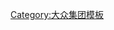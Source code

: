 <noinclude>{{NoteTA
|1=zh-tw:福斯;zh-hant:福士;zh-hans:大众;
|2=zh-tw:藍寶堅尼;zh-hant:林寶堅尼;zh-hans:兰博基尼;
}}
</noinclude>{{navbox
| name = 大众集团
| state = {{{state<includeonly>|collapsed</includeonly>}}}
| image = [[File:Volkswagen Group.svg|100px]]
| title = [[大众集团]]
| bodyclass = hlist

| group1 = 子公司<br>分公司
| list1 =
  {{navbox|child
  | group1 = 乘用车
  | list1 =
* [[奥迪]] 
** [[quattro GmbH|Audi Sport]]
** [[兰博基尼]]
** [[宾利汽车|宾利]]
* [[保时捷]]
** [[布加迪|布加迪]]
* [[西亚特]]
* [[斯柯达汽车|斯柯达]]
* [[福斯汽車|福斯]]

  | group2 = 商用车
  | list2 =
* [[MAN集團|MAN]]（75.03%）
* [[斯堪尼亚汽车|斯堪尼亚]]（71.80%）
* [[大众商用车公司]]

  | group3 = 摩托车
  | list3 =
* [[杜卡迪|杜卡迪]]

  | group4 = 服务
  | list4 =
* [[意大利设计-乔治亚罗公司|意大利设计-乔治亚罗公司]]（90.10%）

  | group5 = 地理分布
  | list5 =
* [[美国大众集团|美国大众集团]]{{small|([[大众电子研究实验室|大众电子研究实验室]])}}
* [[巴西大众|巴西大众]]
* [[大众汽车(中国)|大众汽车 (中国)]]
* [[印度大众|印度大众]]
  }}

| group2 = 持有股份
| list2 =
* [[一汽-大众汽车有限公司|一汽-大众]]（40%）
* [[Ingenieurgesellschaft Auto und Verkehr|IAV]]（50%）
* [[上海大众汽车有限公司|上汽大众]]（50%）
* [[铃木|铃木]]（19.90%）

| group3 = 产品<br>技术
| list3 =
  {{navbox|child
  | group1 =
  | list1 =
* {{Tsl|en|List of Volkswagen Group engines|大众车产平台|平台}}
* [[:Category:福斯車輛|车辆]]

  | group2 = {{Tsl|en|List of Volkswagen Group engines|大众集团引擎列表|引擎}}
  | list2 =
* '''柴油：'''{{Tsl|en|List of Volkswagen Group diesel engines|大众集团柴油发动机|现行}}/{{Tsl|en|List of discontinued Volkswagen Group diesel engines|大众集团柴油发动机|停产}}
* '''汽油：'''{{Tsl|en|List of Volkswagen Group petrol engines|大众集团汽油发动机|现行}}/{{Tsl|en|List of discontinued Volkswagen Group petrol engines|大众集团汽油发动机|停产}}

  | group3 = 技术
  | list3 =
* [[BlueMotion]]
* [[Digifant Engine Management system|Digifant]]
* [[Direct-Shift Gearbox|DSG]]
* [[ETKA]]
* [[Fuel Stratified Injection|FSI]]
* [[Unit Injector|Pumpe Düse]]
* [[SDI (engine)|SDI]]
* [[Turbocharged Direct Injection|TDI]]
* [[VAG-COM]]
  }}

| group4 = 已停产  <br>汽车品牌<sup>注</sup>
| list4 =
* [[汽车联盟|汽车联盟]]（1965）
* [[DKW|DKW]]（1966）
* [[Horch]]（1932）
* [[NSU|NSU]]（1975）
* [[Wanderer|Wanderer]]（1945）

| group5 = 地点
| list5 =
* [[大众汽车城|大众汽车城]]
* [[埃拉-莱辛|埃拉-莱辛]]
* {{Tsl|en|List of Volkswagen Group factories|大众集团工厂列表|福斯汽車集團工廠}}

| group6 = 人物
| list6 =
* [[斐迪南·保時捷]]（成立者）
* [[卡尔·哈恩]]（名誉主席）
* [[伊万·赫斯特]]（前总经理）
* [[Rudolf Leiding]]（前CEO）
* [[Kurt Lotz]]（前CEO）
* [[Heinrich Nordhoff]]（前总经理）
* [[費迪南德·皮耶希]]（前监事会主席）
* [[Bernd Pischetsrieder]]（前CEO）
* [[Toni Schmücker]]（前CEO）
* [[马丁·文德恩|马丁·文德恩]]（前董事会主席）

| group7 = 其他
| list7 =

|below = ''注：括号内为停产时间''
* [[保时捷家族]]（公司拥有者）
* {{icon|category}} '''[[:Category:大众汽车|分类]]'''
* {{icon|commons}} '''[[commons:Category:Volkswagen Group|维基共享]]'''
}}<noinclude>
{{collapsible option}}
[[Category:大众集团模板]]
</noinclude>